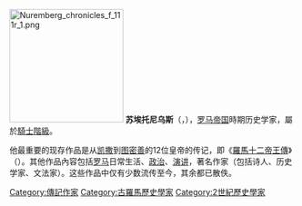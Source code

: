 {{unreferenced|time=2009-07-19T10:16:34+00:00}}
[[File:Nuremberg_chronicles_f_111r_1.png|200px]]
'''苏埃托尼乌斯'''（{{lang-la|Gaius Suetonius Tranquillus}}，{{bd|約69或75年||130年之後||S}}），[[罗马帝国|罗马帝国]]時期历史学家，屬於[[羅馬騎士階級|騎士階級]]。

他最重要的现存作品是从[[凯撒|凯撒]]到[[图密善|图密善]]的12位皇帝的传记，即《[[羅馬十二帝王傳|羅馬十二帝王傳]]》（{{lang-la|De Vita Caesarum}}）。其他作品內容包括[[罗马|罗马]]日常生活、[[政治|政治]]、[[演讲|演讲]]，著名作家（包括诗人、历史学家、文法家）。这些作品中仅有少数流传至今，其余都已散佚。

{{Authority control}}
{{Historian-stub}}
{{古罗马}}
{{Commons category|Suetonius}}

[[Category:傳記作家|Category:傳記作家]]
[[Category:古羅馬歷史學家|Category:古羅馬歷史學家]]
[[Category:2世紀歷史學家|Category:2世紀歷史學家]]